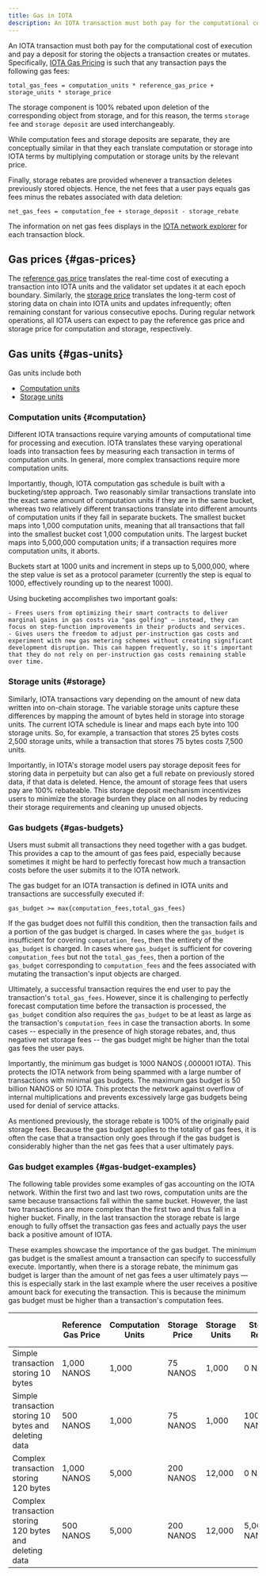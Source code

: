 ```yaml
---
title: Gas in IOTA
description: An IOTA transaction must both pay for the computational cost of execution and pay a deposit for storing the objects a transaction creates or mutates.
---
```


An IOTA transaction must both pay for the computational cost of execution and pay a deposit for storing the objects a transaction creates or mutates. Specifically, [IOTA Gas Pricing](gas-pricing.mdx) is such that any transaction pays the following gas fees:

`total_gas_fees = computation_units * reference_gas_price + storage_units * storage_price`

The storage component is 100% rebated upon deletion of the corresponding object from storage, and for this reason, the terms `storage fee` and `storage deposit` are used interchangeably.

While computation fees and storage deposits are separate, they are conceptually similar in that they each translate computation or storage into IOTA terms by multiplying computation or storage units by the relevant price.

Finally, storage rebates are provided whenever a transaction deletes previously stored objects. Hence, the net fees that a user pays equals gas fees minus the rebates associated with data deletion:

`net_gas_fees = computation_fee + storage_deposit - storage_rebate`

The information on net gas fees displays in the [IOTA network explorer](https://explorer.iota.cafe/) for each transaction block.

## Gas prices {#gas-prices}

The [reference gas price](./gas-pricing.mdx#computation) translates the real-time cost of executing a transaction into IOTA units and the validator set updates it at each epoch boundary. Similarly, the [storage price](./gas-pricing.mdx#storage) translates the long-term cost of storing data on chain into IOTA units and updates infrequently; often remaining constant for various consecutive epochs. During regular network operations, all IOTA users can expect to pay the reference gas price and storage price for computation and storage, respectively.

## Gas units {#gas-units}

Gas units include both

- [Computation units](#computation)
- [Storage units](#storage)

### Computation units {#computation}

Different IOTA transactions require varying amounts of computational time for processing and execution. IOTA translates these varying operational loads into transaction fees by measuring each transaction in terms of computation units. In general, more complex transactions require more computation units.

Importantly, though, IOTA computation gas schedule is built with a bucketing/step approach. Two reasonably similar transactions translate into the exact same amount of computation units if they are in the same bucket, whereas two relatively different transactions translate into different amounts of computation units if they fall in separate buckets. The smallest bucket maps into 1,000 computation units, meaning that all transactions that fall into the smallest bucket cost 1,000 computation units. The largest bucket maps into 5,000,000 computation units; if a transaction requires more computation units, it aborts.

Buckets start at 1000 units and increment in steps up to 5,000,000, where the step value is set as a protocol parameter (currently the step is equal to 1000, effectively rounding up to the nearest 1000).

Using bucketing accomplishes two important goals:

    - Frees users from optimizing their smart contracts to deliver marginal gains in gas costs via "gas golfing" — instead, they can focus on step-function improvements in their products and services.
    - Gives users the freedom to adjust per-instruction gas costs and experiment with new gas metering schemes without creating significant development disruption. This can happen frequently, so it's important that they do not rely on per-instruction gas costs remaining stable over time.

### Storage units {#storage}

Similarly, IOTA transactions vary depending on the amount of new data written into on-chain storage. The variable storage units capture these differences by mapping the amount of bytes held in storage into storage units. The current IOTA schedule is linear and maps each byte into 100 storage units. So, for example, a transaction that stores 25 bytes costs 2,500 storage units, while a transaction that stores 75 bytes costs 7,500 units.

Importantly, in IOTA's storage model users pay storage deposit fees for storing data in perpetuity but can also get a full rebate on previously stored data, if that data is deleted. Hence, the amount of storage fees that users pay are 100% rebateable. This storage deposit mechanism incentivizes users to minimize the storage burden they place on all nodes by reducing their storage requirements and cleaning up unused objects. 

### Gas budgets {#gas-budgets}

Users must submit all transactions they need together with a gas budget. This provides a cap to the amount of gas fees paid, especially because sometimes it might be hard to perfectly forecast how much a transaction costs before the user submits it to the IOTA network.

The gas budget for an IOTA transaction is defined in IOTA units and transactions are successfully executed if:

`gas_budget >= max{computation_fees,total_gas_fees}`

If the gas budget does not fulfill this condition, then the transaction fails and a portion of the gas budget is charged. In cases where the `gas_budget` is insufficient for covering `computation_fees`, then the entirety of the `gas_budget` is charged. In cases where `gas_budget` is sufficient for covering `computation_fees` but not the `total_gas_fees`, then a portion of the `gas_budget` corresponding to `computation_fees` and the fees associated with mutating the transaction's input objects are charged.

Ultimately, a successful transaction requires the end user to pay the transaction's `total_gas_fees`. However, since it is challenging to perfectly forecast computation time before the transaction is processed, the `gas_budget` condition also requires the `gas_budget` to be at least as large as the transaction's `computation_fees` in case the transaction aborts. In some cases -- especially in the presence of high storage rebates, and, thus negative net storage fees -- the gas budget might be higher than the total gas fees the user pays.

Importantly, the minimum gas budget is 1000 NANOS (.000001 IOTA). This protects the IOTA network from being spammed with a large number of transactions with minimal gas budgets. The maximum gas budget is 50 billion NANOS or 50 IOTA. This protects the network against overflow of internal multiplications and prevents excessively large gas budgets being used for denial of service attacks.

As mentioned previously, the storage rebate is 100% of the originally paid storage fees. Because the gas budget applies to the totality of gas fees, it is often the case that a transaction only goes through if the gas budget is considerably higher than the net gas fees that a user ultimately pays.

### Gas budget examples {#gas-budget-examples}

The following table provides some examples of gas accounting on the IOTA network. Within the first two and last two rows, computation units are the same because transactions fall within the same bucket. However, the last two transactions are more complex than the first two and thus fall in a higher bucket. Finally, in the last transaction the storage rebate is large enough to fully offset the transaction gas fees and actually pays the user back a positive amount of IOTA.

These examples showcase the importance of the gas budget. The minimum gas budget is the smallest amount a transaction can specify to successfully execute. Importantly, when there is a storage rebate, the minimum gas budget is larger than the amount of net gas fees a user ultimately pays — this is especially stark in the last example where the user receives a positive amount back for executing the transaction. This is because the minimum gas budget must be higher than a transaction's computation fees.

|                                                         | Reference Gas Price | Computation Units | Storage Price | Storage Units | Storage Rebate | Minimum Gas Budget | Net Gas Fees   |
| ------------------------------------------------------- | ------------------- | ----------------- | ------------- | ------------- | -------------- | ------------------ | -------------- |
| Simple transaction storing 10 bytes                     | 1,000 NANOS          | 1,000             | 75 NANOS       | 1,000         | 0 NANOS         | 1,075,000 NANOS     | 1,075,000 NANOS |
| Simple transaction storing 10 bytes and deleting data   | 500 NANOS            | 1,000             | 75 NANOS       | 1,000         | 100,000 NANOS   | 500,000 NANOS       | 475,000 NANOS   |
| Complex transaction storing 120 bytes                   | 1,000 NANOS          | 5,000             | 200 NANOS      | 12,000        | 0 NANOS         | 7,400,000 NANOS     | 7,400,000 NANOS |
| Complex transaction storing 120 bytes and deleting data | 500 NANOS            | 5,000             | 200 NANOS      | 12,000        | 5,000,000 NANOS | 2,500,000 NANOS     | -100,000 NANOS  |
